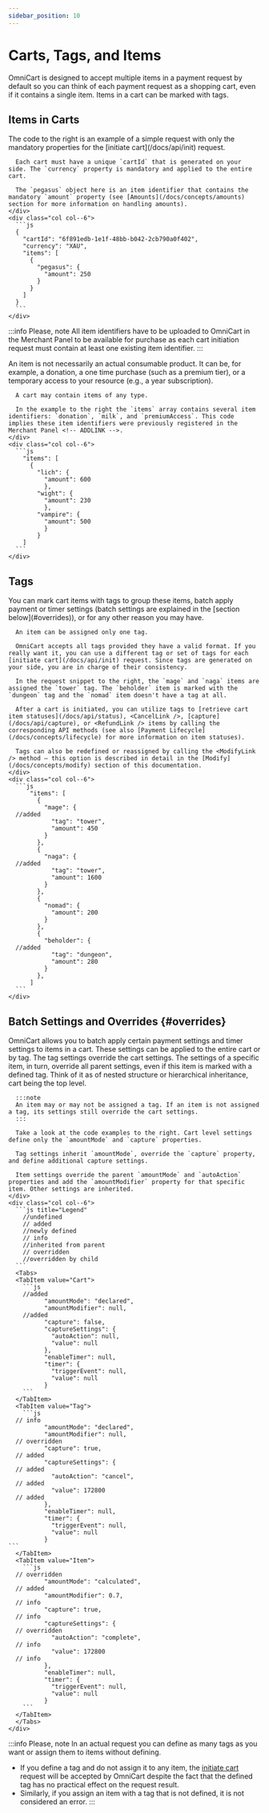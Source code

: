 ```yaml
---
sidebar_position: 10
---
```


# Carts, Tags, and Items

OmniCart is designed to accept multiple items in a payment request by default so you can think of each payment request as a shopping cart, even if it contains a single item. Items in a cart can be marked with tags.

## Items in Carts

<div class="container">
  <div class="row">
    <div class="col col--6">
      The code to the right is an example of a simple request with only the mandatory properties for the [initiate cart](/docs/api/init) request.
      
      Each cart must have a unique `cartId` that is generated on your side. The `currency` property is mandatory and applied to the entire cart. 
      
      The `pegasus` object here is an item identifier that contains the mandatory `amount` property (see [Amounts](/docs/concepts/amounts) section for more information on handling amounts).
    </div>
    <div class="col col--6">
      ```js
      {
        "cartId": "6f891edb-1e1f-48bb-b042-2cb790a0f402",
        "currency": "XAU",
        "items": [
          {
            "pegasus": {
              "amount": 250
            }
          }
        ]
      }
      ```
    </div>
  </div>
</div>

:::info Please, note
All item identifiers have to be uploaded to OmniCart in the Merchant Panel <!-- ADDLINK --> to be available for purchase as each cart initiation request must contain at least one existing item identifier.
:::

<div class="container">
  <div class="row">
    <div class="col col--6">
      An item is not necessarily an actual consumable product. It can be, for example, a donation, a one time purchase (such as a premium tier), or a temporary access to your resource (e.g., a year subscription).

      A cart may contain items of any type.

      In the example to the right the `items` array contains several item identifiers: `donation`, `milk`, and `premiumAccess`. This code implies these item identifiers were previously registered in the Merchant Panel <!-- ADDLINK -->.
    </div>
    <div class="col col--6">
      ```js
        "items": [
          {
            "lich": {
              "amount": 600
              },
            "wight": {
              "amount": 230
              },
            "vampire": {
              "amount": 500
              }
            }
        ]
      ```
    </div>
  </div>
</div>


## Tags

<div class="container">
  <div class="row">
    <div class="col col--6">
      You can mark cart items with tags to group these items, batch apply payment or timer settings (batch settings are explained in the [section below](#overrides)), or for any other reason you may have. 

      An item can be assigned only one tag.

      OmniCart accepts all tags provided they have a valid format. If you really want it, you can use a different tag or set of tags for each [initiate cart](/docs/api/init) request. Since tags are generated on your side, you are in charge of their consistency.

      In the request snippet to the right, the `mage` and `naga` items are assigned the `tower` tag. The `beholder` item is marked with the `dungeon` tag and the `nomad` item doesn't have a tag at all.
      
      After a cart is initiated, you can utilize tags to [retrieve cart item statuses](/docs/api/status), <CancelLink />, [capture](/docs/api/capture), or <RefundLink /> items by calling the corresponding API methods (see also [Payment Lifecycle](/docs/concepts/lifecycle) for more information on item statuses).
      
      Tags can also be redefined or reassigned by calling the <ModifyLink /> method — this option is described in detail in the [Modify](/docs/concepts/modify) section of this documentation.
    </div>
    <div class="col col--6">
      ```js
          "items": [
            {
              "mage": {
      //added
                "tag": "tower",
                "amount": 450
              }
            },
            {
              "naga": {
      //added
                "tag": "tower",
                "amount": 1600
              }
            },
            {
              "nomad": {
                "amount": 200
              }
            },
            {
              "beholder": {
      //added
                "tag": "dungeon",
                "amount": 280
              }
            },
          ]
      ```
    </div>
  </div>
</div>


## Batch Settings and Overrides {#overrides}

<div class="container">
  <div class="row">
    <div class="col col--6">
      OmniCart allows you to batch apply certain payment settings and timer settings to items in a cart. These settings can be applied to the entire cart or by tag. The tag settings override the cart settings. The settings of a specific item, in turn, override all parent settings, even if this item is marked with a defined tag. Think of it as of nested structure or hierarchical inheritance, cart being the top level.
      
      :::note
      An item may or may not be assigned a tag. If an item is not assigned a tag, its settings still override the cart settings.
      :::
      
      Take a look at the code examples to the right. Cart level settings define only the `amountMode` and `capture` properties.
      
      Tag settings inherit `amountMode`, override the `capture` property, and define additional capture settings.
      
      Item settings override the parent `amountMode` and `autoAction` properties and add the `amountModifier` property for that specific item. Other settings are inherited.
    </div>
    <div class="col col--6">
      ```js title="Legend"
        //undefined
        // added
        //newly defined
        // info
        //inherited from parent
        // overridden
        //overridden by child
      ```
      <Tabs>
      <TabItem value="Cart">
        ```js
        //added
              "amountMode": "declared",
              "amountModifier": null,
        //added
              "capture": false,
              "captureSettings": {
                "autoAction": null,
                "value": null
              },
              "enableTimer": null,
              "timer": {
                "triggerEvent": null,
                "value": null
              }
        ```
      </TabItem>
      <TabItem value="Tag">
        ```js
      // info
              "amountMode": "declared",
              "amountModifier": null,
      // overridden
              "capture": true,
      // added
              "captureSettings": {
      // added
                "autoAction": "cancel",
      // added
                "value": 172800
      // added
              },
              "enableTimer": null,
              "timer": {
                "triggerEvent": null,
                "value": null
              }
    ```
      </TabItem>
      <TabItem value="Item">
        ```js
      // overridden
              "amountMode": "calculated",
      // added
              "amountModifier": 0.7,
      // info
              "capture": true,
      // info
              "captureSettings": {
      // overridden
                "autoAction": "complete",
      // info
                "value": 172800
      // info
              },
              "enableTimer": null,
              "timer": {
                "triggerEvent": null,
                "value": null
              }
        ```
      </TabItem>
      </Tabs>
    </div>
  </div>
</div>

:::info Please, note
In an actual request you can define as many tags as you want or assign them to items without defining.
* If you define a tag and do not assign it to any item, the [initiate cart](/docs/api/init) request will be accepted by OmniCart despite the fact that the defined tag has no practical effect on the request result.
* Similarly, if you assign an item with a tag that is not defined, it is not considered an error.
:::